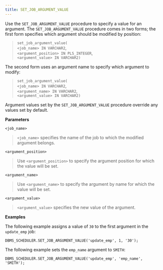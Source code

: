```yaml
---
title: SET_JOB_ARGUMENT_VALUE
---
```


Use the `SET_JOB_ARGUMENT_VALUE` procedure to specify a value for an argument. The `SET_JOB_ARGUMENT_VALUE` procedure comes in two forms; the first form specifies which argument should be modified by position:

> `set_job_argument_value(`  
> `<job_name> IN VARCHAR2`,  
> `<argument_position> IN PLS_INTEGER`,  
> `<argument_value> IN VARCHAR2)`

The second form uses an argument name to specify which argument to modify:

> `set_job_argument_value(`  
> `<job_name> IN VARCHAR2`,  
> `<argument_name> IN VARCHAR2`,  
> `<argument_value> IN VARCHAR2)`

Argument values set by the `SET_JOB_ARGUMENT_VALUE` procedure override any values set by default.

**Parameters**

`<job_name>`

> `<job_name>` specifies the name of the job to which the modified argument belongs.

`<argument_position>`

> Use `<argument_position>` to specify the argument position for which the value will be set.

`<argument_name>`

> Use `<argument_name>` to specify the argument by name for which the value will be set.

`<argument_value>`

> `<argument_value>` specifies the new value of the argument.

**Examples**

The following example assigns a value of `30` to the first argument in the `update_emp` job:

``` text
DBMS_SCHEDULER.SET_JOB_ARGUMENT_VALUE('update_emp', 1, '30');
```

The following example sets the `emp_name` argument to `SMITH`:

``` text
DBMS_SCHEDULER.SET_JOB_ARGUMENT_VALUE('update_emp', 'emp_name',
'SMITH');
```
